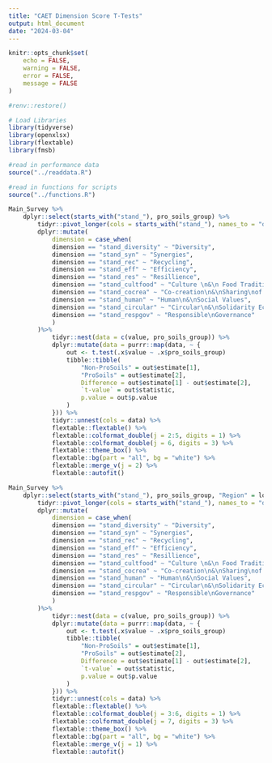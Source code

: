 ```yaml
---
title: "CAET Dimension Score T-Tests"
output: html_document
date: "2024-03-04"
---
```


```r
knitr::opts_chunk$set(
    echo = FALSE,
    warning = FALSE,
    error = FALSE,
    message = FALSE
)

#renv::restore()

# Load Libraries
library(tidyverse)
library(openxlsx)
library(flextable)
library(fmsb)

#read in performance data
source("../readdata.R")

#read in functions for scripts
source("../functions.R")

```

```r
Main_Survey %>%
    dplyr::select(starts_with("stand_"), pro_soils_group) %>%
        tidyr::pivot_longer(cols = starts_with("stand_"), names_to = "dimension") %>%
        dplyr::mutate(
            dimension = case_when(
            dimension == "stand_diversity" ~ "Diversity",
            dimension == "stand_syn" ~ "Synergies",
            dimension == "stand_rec" ~ "Recycling",
            dimension == "stand_eff" ~ "Efficiency",
            dimension == "stand_res" ~ "Resillience",
            dimension == "stand_cultfood" ~ "Culture \n&\n Food Tradition",
            dimension == "stand_cocrea" ~ "Co-creation\n&\nSharing\nof Knowledge",
            dimension == "stand_human" ~ "Human\n&\nSocial Values",
            dimension == "stand_circular" ~ "Circular\n&\nSolidarity Economy",
            dimension == "stand_respgov" ~ "Responsible\nGovernance"
            )
        )%>%
            tidyr::nest(data = c(value, pro_soils_group)) %>%
            dplyr::mutate(data = purrr::map(data, ~ {
                out <- t.test(.x$value ~ .x$pro_soils_group)
                tibble::tibble(
                    "Non-ProSoils" = out$estimate[1],
                    "ProSoils" = out$estimate[2],
                    Difference = out$estimate[1] - out$estimate[2],
                    `t-value` = out$statistic,
                    p.value = out$p.value
                )
            })) %>%
            tidyr::unnest(cols = data) %>%
            flextable::flextable() %>%
            flextable::colformat_double(j = 2:5, digits = 1) %>%
            flextable::colformat_double(j = 6, digits = 3) %>%
            flextable::theme_box() %>%
            flextable::bg(part = "all", bg = "white") %>%
            flextable::merge_v(j = 2) %>%
            flextable::autofit()
```

```r
Main_Survey %>%
    dplyr::select(starts_with("stand_"), pro_soils_group, "Region" = location_level_one_name ) %>%
        tidyr::pivot_longer(cols = starts_with("stand_"), names_to = "dimension") %>%
        dplyr::mutate(
            dimension = case_when(
            dimension == "stand_diversity" ~ "Diversity",
            dimension == "stand_syn" ~ "Synergies",
            dimension == "stand_rec" ~ "Recycling",
            dimension == "stand_eff" ~ "Efficiency",
            dimension == "stand_res" ~ "Resillience",
            dimension == "stand_cultfood" ~ "Culture \n&\n Food Tradition",
            dimension == "stand_cocrea" ~ "Co-creation\n&\nSharing\nof Knowledge",
            dimension == "stand_human" ~ "Human\n&\nSocial Values",
            dimension == "stand_circular" ~ "Circular\n&\nSolidarity Economy",
            dimension == "stand_respgov" ~ "Responsible\nGovernance"
            )
        )%>%
            tidyr::nest(data = c(value, pro_soils_group)) %>%
            dplyr::mutate(data = purrr::map(data, ~ {
                out <- t.test(.x$value ~ .x$pro_soils_group)
                tibble::tibble(
                    "Non-ProSoils" = out$estimate[1],
                    "ProSoils" = out$estimate[2],
                    Difference = out$estimate[1] - out$estimate[2],
                    `t-value` = out$statistic,
                    p.value = out$p.value
                )
            })) %>%
            tidyr::unnest(cols = data) %>%
            flextable::flextable() %>%
            flextable::colformat_double(j = 3:6, digits = 1) %>%
            flextable::colformat_double(j = 7, digits = 3) %>%
            flextable::theme_box() %>%
            flextable::bg(part = "all", bg = "white") %>%
            flextable::merge_v(j = 1) %>%
            flextable::autofit()
```